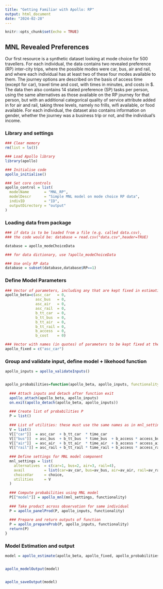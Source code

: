 ```yaml
---
title: "Getting Familiar with Apollo: RP"
output: html_document
date: "2024-02-28"
---
```


```r
knitr::opts_chunk$set(echo = TRUE)
```

## MNL Revealed Preferences

Our first resource is a synthetic dataset looking at mode choice for 500 travellers. For each individual, the data contains two revealed preference (RP) inter-city trips, where the possible modes were car, bus, air and rail, and where each individual has at least two of these four modes available to them. The journey options are described on the basis of access time (except for car), travel time and cost, with times in minutes, and costs in $. The data then also contains 14 stated preference (SP) tasks per person, using the same alternatives as those available on the RP journey for that person, but with an additional categorical quality of service attribute added in for air and rail, taking three levels, namely no frills, wifi available, or food available. For each individual, the dataset also contains information on gender, whether the journey was a business trip or not, and the individual’s income.

### Library and settings

```r
### Clear memory
rm(list = ls())

### Load Apollo library
library(apollo)

### Initialise code
apollo_initialise()

### Set core controls
apollo_control = list(
  modelName       = "MNL_RP",
  modelDescr      = "Simple MNL model on mode choice RP data",
  indivID         = "ID", 
  outputDirectory = "output"
)
```
### Loading data from package

```r

### if data is to be loaded from a file (e.g. called data.csv), 
### the code would be: database = read.csv("data.csv",header=TRUE)

database = apollo_modeChoiceData

### for data dictionary, use ?apollo_modeChoiceData

### Use only RP data
database = subset(database,database$RP==1)
```


### Define Model Parameters

```r
### Vector of parameters, including any that are kept fixed in estimation
apollo_beta=c(asc_car   = 0,
              asc_bus   = 0,
              asc_air   = 0,
              asc_rail  = 0,
              b_tt_car  = 0,
              b_tt_bus  = 0,
              b_tt_air  = 0,
              b_tt_rail = 0,
              b_access  = 0,
              b_cost    = 0)

### Vector with names (in quotes) of parameters to be kept fixed at their starting value in apollo_beta, use apollo_beta_fixed = c() if none
apollo_fixed = c("asc_car")

```

### Group and validate input, define model + likehood function                      

```r


apollo_inputs = apollo_validateInputs()


apollo_probabilities=function(apollo_beta, apollo_inputs, functionality="estimate"){
  
  ### Attach inputs and detach after function exit
  apollo_attach(apollo_beta, apollo_inputs)
  on.exit(apollo_detach(apollo_beta, apollo_inputs))
  
  ### Create list of probabilities P
  P = list()
  
  ### List of utilities: these must use the same names as in mnl_settings, order is irrelevant
  V = list()
  V[["car"]]  = asc_car  + b_tt_car  * time_car                           + b_cost * cost_car
  V[["bus"]]  = asc_bus  + b_tt_bus  * time_bus  + b_access * access_bus  + b_cost * cost_bus 
  V[["air"]]  = asc_air  + b_tt_air  * time_air  + b_access * access_air  + b_cost * cost_air   
  V[["rail"]] = asc_rail + b_tt_rail * time_rail + b_access * access_rail + b_cost * cost_rail  
  
  ### Define settings for MNL model component
  mnl_settings = list(
    alternatives  = c(car=1, bus=2, air=3, rail=4), 
    avail         = list(car=av_car, bus=av_bus, air=av_air, rail=av_rail), 
    choiceVar     = choice,
    utilities     = V
  )
  
  ### Compute probabilities using MNL model
  P[["model"]] = apollo_mnl(mnl_settings, functionality)
  
  ### Take product across observation for same individual
  P = apollo_panelProd(P, apollo_inputs, functionality)
  
  ### Prepare and return outputs of function
  P = apollo_prepareProb(P, apollo_inputs, functionality)
  return(P)
}

```
### Model Estimation and output

```r
model = apollo_estimate(apollo_beta, apollo_fixed, apollo_probabilities, apollo_inputs)


apollo_modelOutput(model)


apollo_saveOutput(model)

```
